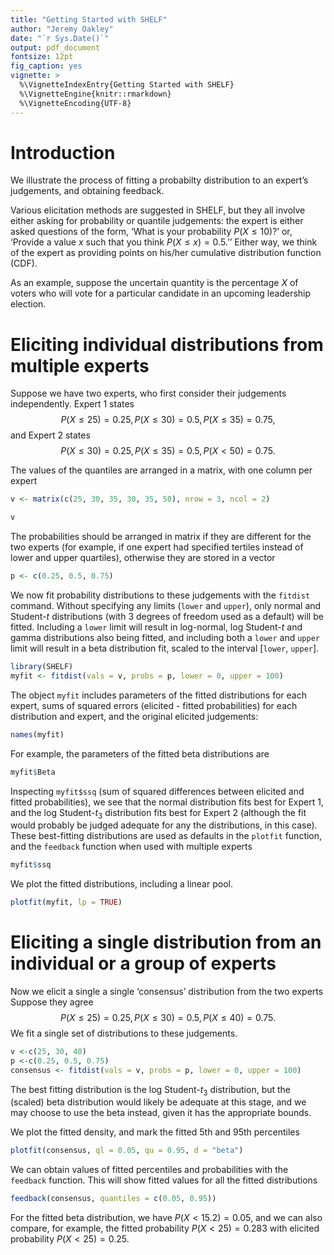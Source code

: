 ```yaml
---
title: "Getting Started with SHELF"
author: "Jeremy Oakley"
date: "`r Sys.Date()`"
output: pdf_document
fontsize: 12pt
fig_caption: yes
vignette: >
  %\VignetteIndexEntry{Getting Started with SHELF}
  %\VignetteEngine{knitr::rmarkdown}
  %\VignetteEncoding{UTF-8}
---
```


# Introduction

We illustrate the process of fitting a probabilty distribution to an expert's judgements, and obtaining feedback. 

Various elicitation methods are suggested in SHELF, but they all involve either asking for probability or quantile judgements: the expert is either asked questions of the form, 'What is your probability $P(X\le10)$?' or, 'Provide a value $x$ such that you think $P(X\le x)=0.5.$'' Either way, we think of the expert as providing points on his/her cumulative distribution function (CDF). 

As an example, suppose the uncertain quantity is the percentage $X$ of voters who will vote for a particular candidate in an upcoming leadership election. 

# Eliciting individual distributions from multiple experts

Suppose we have two experts, who first consider their judgements independently. Expert 1 states $$P(X\le25)=0.25, P(X\le30)=0.5, P(X\le35)=0.75,$$ and
Expert 2 states $$P(X\le30)=0.25, P(X\le35)=0.5, P(X<50)=0.75.$$



The values of the quantiles are arranged in a matrix, with one column per expert
```r
v <- matrix(c(25, 30, 35, 30, 35, 50), nrow = 3, ncol = 2)
```
```r
v
```

The probabilities should be arranged in matrix if they are different for the two experts (for example, if one expert had specified tertiles instead of lower and upper quartiles), otherwise they are stored in a vector

```r
p <- c(0.25, 0.5, 0.75)
```

We now fit probability distributions to these judgements with the `fitdist` command. Without specifying any limits (`lower` and `upper`), only normal and Student-$t$ distributions (with 3 degrees of freedom used as a default) will be fitted. Including a `lower` limit will result in log-normal, log Student-$t$ and gamma distributions also being fitted, and including both a `lower` and `upper` limit will result in a beta distribution fit, scaled to the interval [`lower`, `upper`].
```r
library(SHELF)
myfit <- fitdist(vals = v, probs = p, lower = 0, upper = 100)
```

The object `myfit` includes parameters of the fitted distributions for each expert, sums of squared errors (elicited - fitted probabilities) for each distribution and expert, and the original elicited judgements:
```r
names(myfit)
```
For example, the parameters of the fitted beta distributions are 
```r
myfit$Beta
```

Inspecting `myfit$ssq` (sum of squared differences between elicited and fitted probabilities), we see that the normal distribution fits best for Expert 1, and the log Student-$t_3$ distribution fits best for Expert 2 (although the fit would probably be judged adequate for any the distributions, in this case). These best-fitting distributions are used as defaults in the `plotfit` function, and the `feedback` function when used with multiple experts

```r
myfit$ssq
```

We plot the fitted distributions, including a linear pool.
```r
plotfit(myfit, lp = TRUE)
```

# Eliciting a single distribution from an individual or a group of experts

Now we elicit a single a single 'consensus' distribution from the two experts
Suppose they agree $$P(X\le 25)=0.25, P(X\le30)=0.5, P(X\le40)=0.75.$$
We fit a single set of distributions to these judgements.
```r
v <-c(25, 30, 40)
p <-c(0.25, 0.5, 0.75)
consensus <- fitdist(vals = v, probs = p, lower = 0, upper = 100)
```

The best fitting distribution is the log Student-$t_3$ distribution, but the (scaled) beta distribution would likely be adequate at this stage, and we may choose to use the beta instead, given it has the appropriate bounds.

We plot the fitted density, and mark the 
fitted 5th and 95th percentiles
```r
plotfit(consensus, ql = 0.05, qu = 0.95, d = "beta")
```

We can obtain values of fitted percentiles and probabilities with the `feedback` function. This will show fitted values for all the fitted distributions 
```r
feedback(consensus, quantiles = c(0.05, 0.95))
```
For the fitted beta distribution, we have $P(X<15.2)=0.05$, and we can also compare, for example, the fitted probability $P(X<25)=0.283$ with elicited probability $P(X<25)=0.25$. 